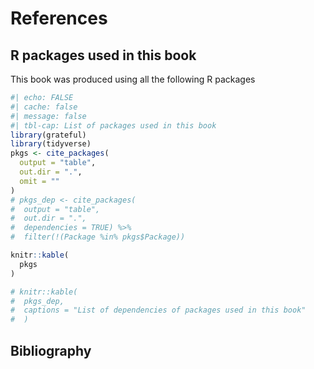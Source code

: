 # References  {.unnumbered}

## R packages used in this book {.unnumbered}

This book was produced using all the following R packages

```r
#| echo: FALSE
#| cache: false
#| message: false
#| tbl-cap: List of packages used in this book
library(grateful)
library(tidyverse)
pkgs <- cite_packages(
  output = "table",
  out.dir = ".",
  omit = ""
)
# pkgs_dep <- cite_packages(
#  output = "table",
#  out.dir = ".",
#  dependencies = TRUE) %>%
#  filter(!(Package %in% pkgs$Package))

knitr::kable(
  pkgs
)

# knitr::kable(
#  pkgs_dep,
#  captions = "List of dependencies of packages used in this book"
#  )
```

## Bibliography  {.unnumbered}

::: {#refs}
:::
